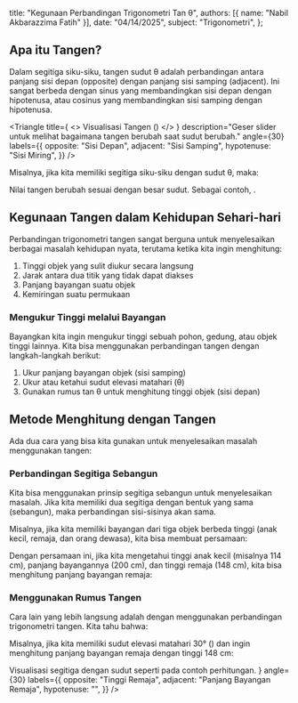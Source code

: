 
  title: "Kegunaan Perbandingan Trigonometri Tan θ",
  authors: [{ name: "Nabil Akbarazzima Fatih" }],
  date: "04/14/2025",
  subject: "Trigonometri",
};

## Apa itu Tangen?

Dalam segitiga siku-siku, tangen sudut θ adalah perbandingan antara panjang sisi depan (opposite) dengan panjang sisi samping (adjacent). Ini sangat berbeda dengan sinus yang membandingkan sisi depan dengan hipotenusa, atau cosinus yang membandingkan sisi samping dengan hipotenusa.

<Triangle
  title={
    <>
      Visualisasi Tangen (<InlineMath math="\tan \theta" />)
    </>
  }
  description="Geser slider untuk melihat bagaimana tangen berubah saat sudut berubah."
  angle={30}
  labels={{
    opposite: "Sisi Depan",
    adjacent: "Sisi Samping",
    hypotenuse: "Sisi Miring",
  }}
/>

Misalnya, jika kita memiliki segitiga siku-siku dengan sudut θ, maka:

<BlockMath math="\tan \theta = \frac{\text{sisi depan}}{\text{sisi samping}}" />

Nilai tangen berubah sesuai dengan besar sudut. Sebagai contoh, <InlineMath math="\tan 30° = 0,57 \text{ atau } \frac{1}{\sqrt{3}}" />.

## Kegunaan Tangen dalam Kehidupan Sehari-hari

Perbandingan trigonometri tangen sangat berguna untuk menyelesaikan berbagai masalah kehidupan nyata, terutama ketika kita ingin menghitung:

1. Tinggi objek yang sulit diukur secara langsung
2. Jarak antara dua titik yang tidak dapat diakses
3. Panjang bayangan suatu objek
4. Kemiringan suatu permukaan

### Mengukur Tinggi melalui Bayangan

Bayangkan kita ingin mengukur tinggi sebuah pohon, gedung, atau objek tinggi lainnya. Kita bisa menggunakan perbandingan tangen dengan langkah-langkah berikut:

1. Ukur panjang bayangan objek (sisi samping)
2. Ukur atau ketahui sudut elevasi matahari (θ)
3. Gunakan rumus tan θ untuk menghitung tinggi objek (sisi depan)

<div className="mt-4">
  <BlockMath math="\text{tinggi objek} = \text{panjang bayangan} \times \tan \theta" />
</div>

<div className="mt-4">
  <Triangle
    title="Aplikasi Tangen dalam Pengukuran"
    description="Contoh segitiga yang terbentuk saat mengukur tinggi dengan bayangan."
    angle={30}
    labels={{
      opposite: "Tinggi Objek",
      adjacent: "Panjang Bayangan",
      hypotenuse: "",
    }}
  />
</div>

## Metode Menghitung dengan Tangen

Ada dua cara yang bisa kita gunakan untuk menyelesaikan masalah menggunakan tangen:

### Perbandingan Segitiga Sebangun

Kita bisa menggunakan prinsip segitiga sebangun untuk menyelesaikan masalah. Jika kita memiliki dua segitiga dengan bentuk yang sama (sebangun), maka perbandingan sisi-sisinya akan sama.

Misalnya, jika kita memiliki bayangan dari tiga objek berbeda tinggi (anak kecil, remaja, dan orang dewasa), kita bisa membuat persamaan:

<BlockMath math="\frac{\text{tinggi anak kecil}}{\text{panjang bayangan anak kecil}} = \frac{\text{tinggi remaja}}{\text{panjang bayangan remaja}} = \frac{\text{tinggi orang dewasa}}{\text{panjang bayangan orang dewasa}}" />

Dengan persamaan ini, jika kita mengetahui tinggi anak kecil (misalnya 114 cm), panjang bayangannya (200 cm), dan tinggi remaja (148 cm), kita bisa menghitung panjang bayangan remaja:

<div className="flex flex-col gap-4">
  <BlockMath math="\frac{114 \text{ cm}}{200 \text{ cm}} = \frac{148 \text{ cm}}{x \text{ cm}}" />
  <BlockMath math="x \text{ cm} = \frac{148 \text{ cm} \times 200 \text{ cm}}{114 \text{ cm}} = \frac{29.600 \text{ cm}}{114 \text{ cm}} = 259,65 \text{ cm}" />
</div>

### Menggunakan Rumus Tangen

Cara lain yang lebih langsung adalah dengan menggunakan perbandingan trigonometri tangen. Kita tahu bahwa:

<BlockMath math="\tan \theta = \frac{\text{sisi depan}}{\text{sisi samping}}" />

Misalnya, jika kita memiliki sudut elevasi matahari 30° (<InlineMath math="\tan 30° = 0,57" />) dan ingin menghitung panjang bayangan remaja dengan tinggi 148 cm:

<div className="flex flex-col gap-4">
  <BlockMath math="\tan \theta = \frac{\text{tinggi remaja}}{\text{panjang bayangan remaja}}" />
  <BlockMath math="\tan 30° = \frac{148 \text{ cm}}{x \text{ cm}}" />
  <BlockMath math="0,57 = \frac{148 \text{ cm}}{x \text{ cm}}" />
  <BlockMath math="x \text{ cm} = \frac{148 \text{ cm}}{0,57} = 259,65 \text{ cm}" />
</div>

<div className="mt-4">
  <Triangle
    title="Sudut 30 Derajat dengan Tangen 0,57"
    description={
      <>
        Visualisasi segitiga dengan sudut <InlineMath math="30°" /> seperti pada
        contoh perhitungan.
      </>
    }
    angle={30}
    labels={{
      opposite: "Tinggi Remaja",
      adjacent: "Panjang Bayangan Remaja",
      hypotenuse: "",
    }}
  />
</div>
